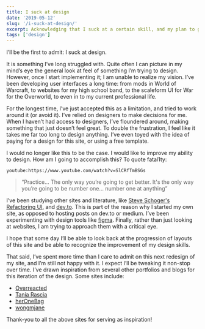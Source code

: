 ```yaml
---
title: I suck at design
date: '2019-05-12'
slug: '/i-suck-at-design/'
excerpt: Acknowledging that I suck at a certain skill, and my plan to get better.
tags: ['design']
---
```


I’ll be the first to admit: I suck at design.

It is something I’ve long struggled with. Quite often I can picture in my mind’s eye the general look at feel of something I’m trying to design. However, once I start implementing it; I am unable to realize my vision. I’ve been developing user interfaces a long time: from mods in World of Warcraft, to websites for my high school band, to the scaleform UI for War for the Overworld, to even in to my current professional life.

For the longest time, I’ve just accepted this as a limitation, and tried to work around it (or avoid it). I’ve relied on designers to make decisions for me. When I haven’t had access to designers, I’ve floundered around, making something that just doesn’t feel great. To double the frustration, I feel like it takes me far too long to design anything. I’ve even toyed with the idea of paying for a design for this site, or using a free template.

I would no longer like this to be the case. I would like to improve my ability to design. How am I going to accomplish this? To quote fatal1ty:

`youtube:https://www.youtube.com/watch?v=SlCRfTmBSGs`

> “Practice... The only way you’re going to get better. It's the only way you’re going to be number one... number one at anything”

I’ve been studying other sites and literature, like [Steve Schoger's Refactoring UI](https://refactoringui.com/), and [dev.to](https://dev.to). This is part of the reason why I started my own site, as opposed to hosting posts on dev.to or medium. I’ve been experimenting with design tools like [figma](https://www.figma.com). Finally, rather than just looking at websites, I am trying to approach them with a critical eye.

I hope that some day I’ll be able to look back at the progression of layouts of this site and be able to recognize the improvement of my design skills.

That said, I’ve spent more time than I care to admit on this next redesign of my site, and I’m still not happy with it. I expect I’ll be tweaking it non-stop over time. I’ve drawn inspiration from several other portfolios and blogs for this iteration of the design. Some sites include:

- [Overreacted](https://overreacted.io)
- [Tania Rascia](https://taniarascia.com)
- [herOneBag](https://heronebag.com/)
- [wongmjane](https://wongmjane.com)

Thank-you to all the above sites for serving as inspiration!
